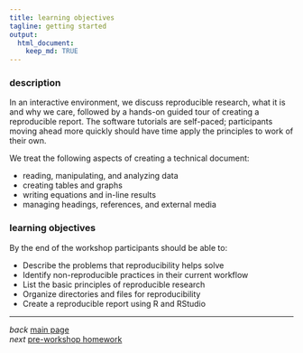 ```yaml
---
title: learning objectives 
tagline: getting started
output: 
  html_document:
    keep_md: TRUE
---
```


### description 

In an interactive environment, we discuss reproducible research, what it is and why we care, followed by a hands-on guided tour of creating a reproducible report. The software tutorials are self-paced; participants moving ahead more quickly should have time apply the principles to work of their own. 

We treat the following aspects of creating a technical document: 

- reading, manipulating, and analyzing data 
- creating tables and graphs 
- writing equations and in-line results 
- managing headings, references, and external media 

### learning objectives 

By the end of the workshop participants should be able to: 

- Describe the problems that reproducibility helps solve 
- Identify non-reproducible practices in their current workflow 
- List the basic principles of reproducible research 
- Organize directories and files for reproducibility 
- Create a reproducible report using R and RStudio





--- 
*back* [main page](../index.html)<br> 
*next* [pre-workshop homework](002_pre-workshop-hw.html) 
